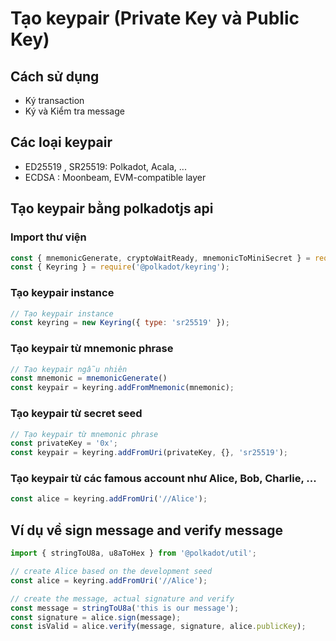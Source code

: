 # Tạo keypair (Private Key và Public Key) 

## Cách sử dụng
+ Ký transaction 
+ Ký và Kiểm tra message 


## Các loại keypair

+ ED25519 , SR25519: Polkadot, Acala, ... 
+ ECDSA : Moonbeam, EVM-compatible layer 


## Tạo keypair bằng polkadotjs api 

### Import thư viện 

```javascript
const { mnemonicGenerate, cryptoWaitReady, mnemonicToMiniSecret } = require('@polkadot/util-crypto');
const { Keyring } = require('@polkadot/keyring');
```

### Tạo keypair instance 
```javascript
// Tạo keypair instance 
const keyring = new Keyring({ type: 'sr25519' });
```

### Tạo keypair từ mnemonic phrase   
```javascript
// Tạo keypair ngẫu nhiên
const mnemonic = mnemonicGenerate()
const keypair = keyring.addFromMnemonic(mnemonic);

```
### Tạo keypair từ secret seed 

```javascript
// Tạo keypair từ mnemonic phrase 
const privateKey = '0x';
const keypair = keyring.addFromUri(privateKey, {}, 'sr25519');

```

### Tạo keypair từ các famous account như Alice, Bob, Charlie, ...  

```javascript
const alice = keyring.addFromUri('//Alice');
```



## Ví dụ về sign message and verify message

```javascript
import { stringToU8a, u8aToHex } from '@polkadot/util';

// create Alice based on the development seed
const alice = keyring.addFromUri('//Alice');

// create the message, actual signature and verify
const message = stringToU8a('this is our message');
const signature = alice.sign(message);
const isValid = alice.verify(message, signature, alice.publicKey);
```







